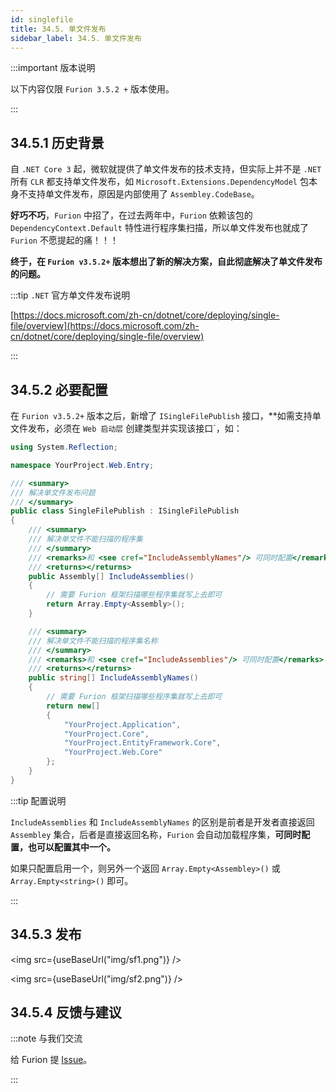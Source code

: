 ```yaml
---
id: singlefile
title: 34.5. 单文件发布
sidebar_label: 34.5. 单文件发布 
---
```



:::important 版本说明

以下内容仅限 `Furion 3.5.2 +` 版本使用。

:::

## 34.5.1 历史背景

自 `.NET Core 3` 起，微软就提供了单文件发布的技术支持，但实际上并不是 `.NET` 所有 `CLR` 都支持单文件发布，如 `Microsoft.Extensions.DependencyModel` 包本身不支持单文件发布，原因是内部使用了 `Assembley.CodeBase`。

**好巧不巧**，`Furion` 中招了，在过去两年中，`Furion` 依赖该包的 `DependencyContext.Default` 特性进行程序集扫描，所以单文件发布也就成了 `Furion` 不愿提起的痛！！！

**终于，在 `Furion v3.5.2+` 版本想出了新的解决方案，自此彻底解决了单文件发布的问题。**

:::tip `.NET` 官方单文件发布说明

[https://docs.microsoft.com/zh-cn/dotnet/core/deploying/single-file/overview](https://docs.microsoft.com/zh-cn/dotnet/core/deploying/single-file/overview)

:::

## 34.5.2 必要配置

在 `Furion v3.5.2+` 版本之后，新增了 `ISingleFilePublish` 接口，**如需支持单文件发布，必须在 `Web 启动层` 创建类型并实现该接口`，如：

```cs showLineNumbers {9,15,26}
using System.Reflection;

namespace YourProject.Web.Entry;

/// <summary>
/// 解决单文件发布问题
/// </summary>
public class SingleFilePublish : ISingleFilePublish
{
    /// <summary>
    /// 解决单文件不能扫描的程序集
    /// </summary>
    /// <remarks>和 <see cref="IncludeAssemblyNames"/> 可同时配置</remarks>
    /// <returns></returns>
    public Assembly[] IncludeAssemblies()
    {
        // 需要 Furion 框架扫描哪些程序集就写上去即可
        return Array.Empty<Assembly>();
    }

    /// <summary>
    /// 解决单文件不能扫描的程序集名称
    /// </summary>
    /// <remarks>和 <see cref="IncludeAssemblies"/> 可同时配置</remarks>
    /// <returns></returns>
    public string[] IncludeAssemblyNames()
    {
        // 需要 Furion 框架扫描哪些程序集就写上去即可
        return new[]
        {
            "YourProject.Application",
            "YourProject.Core",
            "YourProject.EntityFramework.Core",
            "YourProject.Web.Core"
        };
    }
}
```

:::tip 配置说明

`IncludeAssemblies` 和 `IncludeAssemblyNames` 的区别是前者是开发者直接返回 `Assembley` 集合，后者是直接返回名称，`Furion` 会自动加载程序集，**可同时配置，也可以配置其中一个。**

如果只配置启用一个，则另外一个返回 `Array.Empty<Assembley>()` 或 `Array.Empty<string>()` 即可。

:::

## 34.5.3 发布

<img src={useBaseUrl("img/sf1.png")} />

<img src={useBaseUrl("img/sf2.png")} />

## 34.5.4 反馈与建议

:::note 与我们交流

给 Furion 提 [Issue](https://gitee.com/dotnetchina/Furion/issues/new?issue)。

:::
